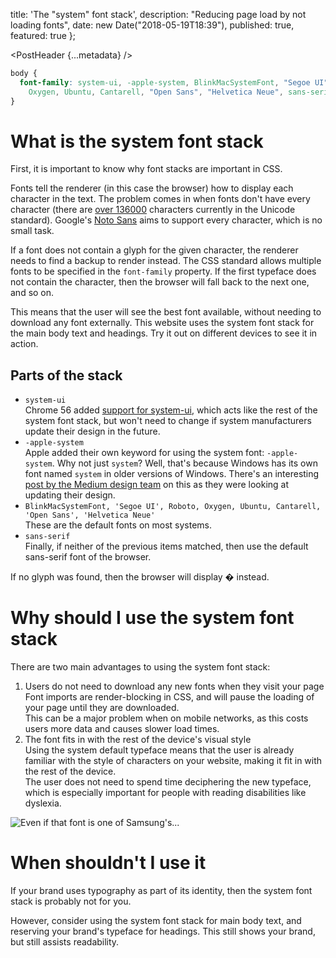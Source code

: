 
  title: 'The "system" font stack',
  description: "Reducing page load by not loading fonts",
  date: new Date("2018-05-19T18:39"),
  published: true,
  featured: true
};

<PostHeader {...metadata} />

```css
body {
  font-family: system-ui, -apple-system, BlinkMacSystemFont, "Segoe UI", Roboto,
    Oxygen, Ubuntu, Cantarell, "Open Sans", "Helvetica Neue", sans-serif;
}
```

# What is the system font stack

First, it is important to know why font stacks are important in CSS.

Fonts tell the renderer (in this case the browser) how to display each character in the text. The problem comes in when fonts don't have every character (there are [over 136000](https://en.wikipedia.org/wiki/List_of_Unicode_characters) characters currently in the Unicode standard). Google's [Noto Sans](https://www.google.com/get/noto/) aims to support every character, which is no small task.

If a font does not contain a glyph for the given character, the renderer needs to find a backup to render instead. The CSS standard allows multiple fonts to be specified in the `font-family` property. If the first typeface does not contain the character, then the browser will fall back to the next one, and so on.

This means that the user will see the best font available, without needing to download any font externally. This website uses the system font stack for the main body text and headings. Try it out on different devices to see it in action.

## Parts of the stack

- `system-ui`  
  Chrome 56 added [support for system-ui](https://www.chromestatus.com/feature/5640395337760768), which acts like the rest of the system font stack, but won't need to change if system manufacturers update their design in the future.
- `-apple-system`  
  Apple added their own keyword for using the system font: `-apple-system`.
  Why not just `system`? Well, that's because Windows has its own font named `system` in older versions of Windows.
  There's an interesting [post by the Medium design team](https://medium.design/system-shock-6b1dc6d6596f) on this as they were looking at updating their design.
- `BlinkMacSystemFont, 'Segoe UI', Roboto, Oxygen, Ubuntu, Cantarell, 'Open Sans', 'Helvetica Neue'`  
  These are the default fonts on most systems.
- `sans-serif`  
  Finally, if neither of the previous items matched, then use the default sans-serif font of the browser.

If no glyph was found, then the browser will display � instead.

# Why should I use the system font stack

There are two main advantages to using the system font stack:

1. Users do not need to download any new fonts when they visit your page  
   Font imports are render-blocking in CSS, and will pause the loading of your page until they are downloaded.  
   This can be a major problem when on mobile networks, as this costs users more data and causes slower load times.
2. The font fits in with the rest of the device's visual style  
   Using the system default typeface means that the user is already familiar with the style of characters on your website, making it fit in with the rest of the device.  
   The user does not need to spend time deciphering the new typeface, which is especially important for people with reading disabilities like dyslexia.

![Even if that font is one of Samsung's...](https://core0.staticworld.net/images/article/2014/04/newfonts-100261130-medium.idge.png)

# When shouldn't I use it

If your brand uses typography as part of its identity, then the system font stack is probably not for you.

However, consider using the system font stack for main body text, and reserving your brand's typeface for headings. This still shows your brand, but still assists readability.
